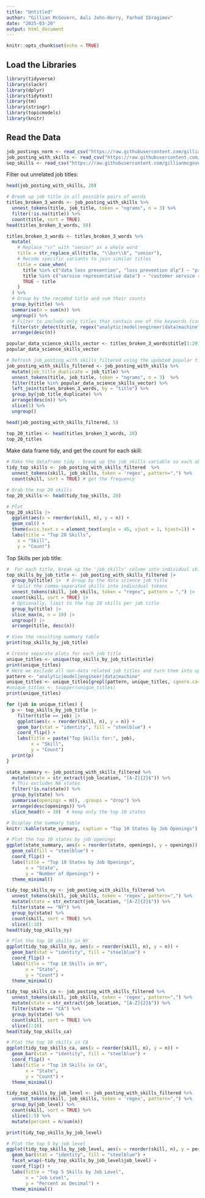 ```yaml
---
title: "Untitled"
author: "Gillian McGovern, Aali John-Harry, Farhod Ibragimov"
date: "2025-03-20"
output: html_document
---
```


```r
knitr::opts_chunk$set(echo = TRUE)
```

## Load the Libraries

```r
library(tidyverse)
library(slackr)
library(dplyr)
library(tidytext)
library(tm)
library(stringr)
library(topicmodels)
library(knitr)
```

## Read the Data

```r
job_postings_norm <- read_csv("https://raw.githubusercontent.com/gillianmcgovern0/cuny-data-607-project-3/refs/heads/main/job_postings_norm.csv", show_col_types = FALSE)
job_posting_with_skills <- read_csv("https://raw.githubusercontent.com/gillianmcgovern0/cuny-data-607-project-3/refs/heads/main/job_postings_with_skills.csv", show_col_types = FALSE)
sep_skills <- read_csv("https://raw.githubusercontent.com/gillianmcgovern0/cuny-data-607-project-3/refs/heads/main/sep_skills.csv", show_col_types = FALSE)
```

Filter out unrelated job titles:

```r
head(job_posting_with_skills, 20)

# Break up job title in all possible pairs of words
titles_broken_3_words <- job_posting_with_skills %>%
  unnest_tokens(title, job_title, token = "ngrams", n = 3) %>%
  filter(!is.na(title)) %>%
  count(title, sort = TRUE)
head(titles_broken_3_words, 50)
```

```r
titles_broken_3_words <- titles_broken_3_words %>%
  mutate(
    # Replace "sr" with "senior" as a whole word
    title = str_replace_all(title, "\\bsr\\b", "senior"),
    # Recode specific variants to join similar titles
    title = case_when(
      title %in% c("data loss prevention", "loss prevention dlp") ~ "prevention dlp engineer",
      title %in% c("service representative data") ~ "customer service representative",
      TRUE ~ title
    )
  ) %>% 
  # Group by the recoded title and sum their counts
  group_by(title) %>%
  summarise(n = sum(n)) %>%  
  ungroup() %>%
  # Filter to include only titles that contain one of the keywords (case-insensitive)
  filter(str_detect(title, regex("analytic|model|engineer|data|machine", ignore_case = TRUE))) %>%
  arrange(desc(n))

popular_data_science_skills_vector <- titles_broken_3_words$title[1:20]
popular_data_science_skills_vector

# Refresh job_posting_with_skills_filtered using the updated popular titles
job_posting_with_skills_filtered <- job_posting_with_skills %>%
  mutate(job_title_duplicate = job_title) %>%
  unnest_tokens(title, job_title, token = "ngrams", n = 3)  %>%
  filter(title %in% popular_data_science_skills_vector) %>%
  left_join(titles_broken_3_words, by = "title") %>%
  group_by(job_title_duplicate) %>%
  arrange(desc(n)) %>%
  slice(1) %>%
  ungroup()

head(job_posting_with_skills_filtered, 5)
```

```r
top_20_titles <- head(titles_broken_3_words, 20)
top_20_titles
```

Make data frame tidy, and get the count for each skill:

```r
# Make the dataframe tidy - break up the job_skills variable so each observation is job title/single skill combo
tidy_top_skills <- job_posting_with_skills_filtered  %>%
  unnest_tokens(skill, job_skills, token = 'regex', pattern=",") %>%
  count(skill, sort = TRUE) # get the frequency

# Grab the top 20 skills
top_20_skills <- head(tidy_top_skills, 20)  

# Plot 
top_20_skills |>
  ggplot(aes(x = reorder(skill, n), y = n)) +
  geom_col() + 
  theme(axis.text.x = element_text(angle = 45, vjust = 1, hjust=1)) +
  labs(title = "Top 20 Skills",
    x = "Skill",
    y = "Count")
```

Top Skills per job title:
```r
#  For each title, break up the 'job_skills' column into individual skills and count them.
top_skills_by_job_title <- job_posting_with_skills_filtered |>
  group_by(title) |>  # Group by the data science job title 
  # Split the comma-separated skills into individual tokens
  unnest_tokens(skill, job_skills, token = "regex", pattern = ",") |>
  count(skill, sort = TRUE) |>
  # Optionally, limit to the top 10 skills per job title 
  group_by(title) |>
  slice_max(n, n = 10) |>
  ungroup() |>
  arrange(title, desc(n))

# View the resulting summary table
print(top_skills_by_job_title)

# Create separate plots for each job title 
unique_titles <- unique(top_skills_by_job_title$title)
print(unique_titles)
# Here we exclude all non-data related job titles and turn them into upper scales
pattern <- "analytic|model|engineer|data|machine"
unique_titles <- unique_titles[grepl(pattern, unique_titles, ignore.case = TRUE)]
#unique_titles <- toupper(unique_titles)
print(unique_titles)

for (job in unique_titles) {
  p <- top_skills_by_job_title |>
    filter(title == job) |>
    ggplot(aes(x = reorder(skill, n), y = n)) +
    geom_bar(stat = "identity", fill = "steelblue") +
    coord_flip() +
    labs(title = paste("Top Skills for:", job),
         x = "Skill",
         y = "Count")
  print(p)
}

```

```r
state_summary <- job_posting_with_skills_filtered %>%
  mutate(state = str_extract(job_location, "[A-Z]{2}$")) %>%
  # This excludes NA states
  filter(!is.na(state)) %>%
  group_by(state) %>%
  summarise(openings = n(), .groups = "drop") %>%
  arrange(desc(openings)) %>%
  slice_head(n = 10)  # keep only the top 10 states

# Display the summary table
knitr::kable(state_summary, caption = "Top 10 States by Job Openings")

# Plot the top 10 states by job openings
ggplot(state_summary, aes(x = reorder(state, openings), y = openings)) +
  geom_col(fill = "steelblue") +
  coord_flip() +
  labs(title = "Top 10 States by Job Openings",
       x = "State",
       y = "Number of Openings") +
  theme_minimal()
```

```r
tidy_top_skills_ny <- job_posting_with_skills_filtered %>%
  unnest_tokens(skill, job_skills, token = 'regex', pattern=",") %>%
  mutate(state = str_extract(job_location, "[A-Z]{2}$")) %>%
  filter(state == "NY") %>%
  group_by(state) %>%
  count(skill, sort = TRUE) %>%
  slice(1:10)
head(tidy_top_skills_ny)

# Plot the top 10 skills in NY
ggplot(tidy_top_skills_ny, aes(x = reorder(skill, n), y = n)) +
  geom_bar(stat = "identity", fill = "steelblue") +
  coord_flip() +
  labs(title = "Top 10 Skills in NY",
       x = "State",
       y = "Count") +
  theme_minimal()

tidy_top_skills_ca <- job_posting_with_skills_filtered %>%
  unnest_tokens(skill, job_skills, token = 'regex', pattern=",") %>%
  mutate(state = str_extract(job_location, "[A-Z]{2}$")) %>%
  filter(state == "CA") %>%
  group_by(state) %>%
  count(skill, sort = TRUE) %>%
  slice(1:10)
head(tidy_top_skills_ca)

# Plot the top 10 skills in CA
ggplot(tidy_top_skills_ca, aes(x = reorder(skill, n), y = n)) +
  geom_bar(stat = "identity", fill = "steelblue") +
  coord_flip() +
  labs(title = "Top 10 Skills in CA",
       x = "State",
       y = "Count") +
  theme_minimal()
```

```r
tidy_top_skills_by_job_level <- job_posting_with_skills_filtered %>%
  unnest_tokens(skill, job_skills, token = 'regex', pattern=",") %>%
  group_by(job_level) %>%
  count(skill, sort = TRUE) %>%
  slice(1:5) %>%
  mutate(percent = n/sum(n))

print(tidy_top_skills_by_job_level)

# Plot the top 5 by job level
ggplot(tidy_top_skills_by_job_level, aes(x = reorder(skill, n), y = percent)) +
  geom_bar(stat = "identity", fill = "steelblue") +
  facet_wrap(~tidy_top_skills_by_job_level$job_level) +
  coord_flip() +
  labs(title = "Top 5 Skills by Job Level",
       x = "Job Level",
       y = "Percent as Decimal") +
  theme_minimal()
```


